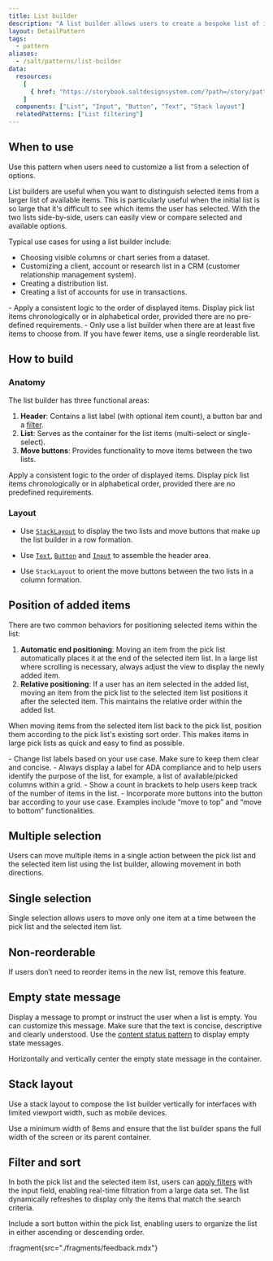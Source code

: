 ```yaml
---
title: List builder
description: "A list builder allows users to create a bespoke list of items from an original list, also known as a pick list, adding or removing items as required. Users can filter the items by using the filter input field."
layout: DetailPattern
tags:
  - pattern
aliases:
  - /salt/patterns/list-builder
data:
  resources:
    [
      { href: "https://storybook.saltdesignsystem.com/?path=/story/patterns-list-builder--single-select", label: "List builder examples" },
    ]
  components: ["List", "Input", "Button", "Text", "Stack layout"]
  relatedPatterns: ["List filtering"]
---
```


  <Diagram
    src="/img/patterns/list-builder/list-builder.png"
    alt="An example of a list builder."
    contentPosition="top"
    border
  />

## When to use

Use this pattern when users need to customize a list from a selection of options. 

List builders are useful when you want to distinguish selected items from a larger list of available items. This is particularly useful when the initial list is so large that it's difficult to see which items the user has selected. With the two lists side-by-side, users can easily view or compare selected and available options.

Typical use cases for using a list builder include:
- Choosing visible columns or chart series from a dataset.
- Customizing a client, account or research list in a CRM (customer relationship management system).
- Creating a distribution list.
- Creating a list of accounts for use in transactions.

<GuidanceCallout type="positive" customPillText="Best practices">
- Apply a consistent logic to the order of displayed items. Display pick list items chronologically or in alphabetical order, provided there are no pre-defined requirements.
- Only use a list builder when there are at least five items to choose from. If you have fewer items, use a single reorderable list.
</GuidanceCallout>

## How to build

### Anatomy

The list builder has three functional areas:

1. **Header**: Contains a list label (with optional item count), a button bar and a [filter](/salt/patterns/list-filtering).
2. **List**: Serves as the container for the list items (multi-select or single-select).
3. **Move buttons**: Provides functionality to move items between the two lists.

  <Diagram
    src="/img/patterns/list-builder/list-builder-anatomy.png"
    alt="Anatomy of a list builder"
    contentPosition="top"
    border
  />

<GuidanceCallout type="positive" customPillText="Best practices">
Apply a consistent logic to the order of displayed items. Display pick list items chronologically or in alphabetical order, provided there are no predefined requirements.
</GuidanceCallout>

### Layout

- Use [`StackLayout`](/salt/components/layout/stack-layout) to display the two lists and move buttons that make up the list builder in a row formation.
- Use [`Text`](/salt/components/text), [`Button`](/salt/components/button) and [`Input`](/salt/components/input) to assemble the header area.
- Use `StackLayout` to orient the move buttons between the two lists in a column formation.

  <Diagram
    src="/img/patterns/list-builder/list-builder-layout.png"
    alt="Layout for a list builder."
    contentPosition="top"
    border
  />

## Position of added items

There are two common behaviors for positioning selected items within the list:

1. **Automatic end positioning**: Moving an item from the pick list automatically places it at the end of the selected item list. In a large list where scrolling is necessary, always adjust the view to display the newly added item.
2. **Relative positioning**: If a user has an item selected in the added list, moving an item from the pick list to the selected item list positions it after the selected item. This maintains the relative order within the added list.

When moving items from the selected item list back to the pick list, position them according to the pick list's existing sort order. This makes items in large pick lists as quick and easy to find as possible.

<GuidanceCallout type="positive" customPillText="Best practices">
- Change list labels based on your use case. Make sure to keep them clear and concise.
- Always display a label for ADA compliance and to help users identify the purpose of the list, for example, a list of available/picked columns within a grid.
- Show a count in brackets to help users keep track of the number of items in the list.
- Incorporate more buttons into the button bar according to your use case. Examples include “move to top” and “move to bottom” functionalities.
</GuidanceCallout>

## Multiple selection

Users can move multiple items in a single action between the pick list and the selected item list using the list builder, allowing movement in both directions.

  <Diagram
    src="/img/patterns/list-builder/multi-select-list-builder.png"
    alt="Multiple selections with a list builder."
    contentPosition="top"
    border
    caption="Multiple selections with a list builder."
  />

## Single selection

Single selection allows users to move only one item at a time between the pick list and the selected item list.

  <Diagram
    src="/img/patterns/list-builder/single-select-list-builder.png"
    alt="Single selection with a list builder."
    contentPosition="top"
    border
    caption="Single selection with a list builder."
  />

## Non-reorderable

If users don’t need to reorder items in the new list, remove this feature.

  <Diagram
    src="/img/patterns/list-builder/non-reorderable-list-builder.png"
    alt="Single selection with a list builder."
    contentPosition="top"
    border
    caption="In the above example, the header lacks reordering controls."
  />

## Empty state message

Display a message to prompt or instruct the user when a list is empty. You can customize this message. Make sure that the text is concise, descriptive and clearly understood. Use the [content status pattern](/salt/patterns/content-status) to display empty state messages.

  <Diagram
    src="/img/patterns/list-builder/empty-list.png"
    alt="An empty state message."
    contentPosition="top"
    border
    caption="An empty state message."
  />

<GuidanceCallout type="positive" customPillText="Best practices">
Horizontally and vertically center the empty state message in the container.
</GuidanceCallout>

## Stack layout

Use a stack layout to compose the list builder vertically for interfaces with limited viewport width, such as mobile devices. 

  <Diagram
    src="/img/patterns/list-builder/stack-layout-list-builder.png"
    alt="A vertically aligned list builder."
    contentPosition="top"
    border
    caption="A vertically aligned list builder using a stack layout."
  />

<GuidanceCallout type="positive" customPillText="Best practices">
Use a minimum width of 8ems and ensure that the list builder spans the full width of the screen or its parent container.
</GuidanceCallout>

## Filter and sort

In both the pick list and the selected item list, users can [apply filters](/salt/patterns/list-filtering) with the input field, enabling real-time filtration from a large data set. The list dynamically refreshes to display only the items that match the search criteria.

  <Diagram
    src="/img/patterns/list-builder/filtering-list.png"
    alt="Filter and sort behaviors for a list builder."
    contentPosition="top"
    border
    caption="Filter and sort behaviors for a list builder."
  />

<GuidanceCallout type="positive" customPillText="Best practices">
Include a sort button within the pick list, enabling users to organize the list in either ascending or descending order.
</GuidanceCallout>

:fragment{src="./fragments/feedback.mdx"}
